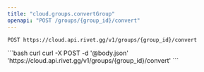 ```yaml
---
title: "cloud.groups.convertGroup"
openapi: "POST /groups/{group_id}/convert"
---
```


```
POST https://cloud.api.rivet.gg/v1/groups/{group_id}/convert
```


<RequestExample>
```bash curl
curl -X POST -d '@body.json' 'https://cloud.api.rivet.gg/v1/groups/{group_id}/convert'
```
</RequestExample>
